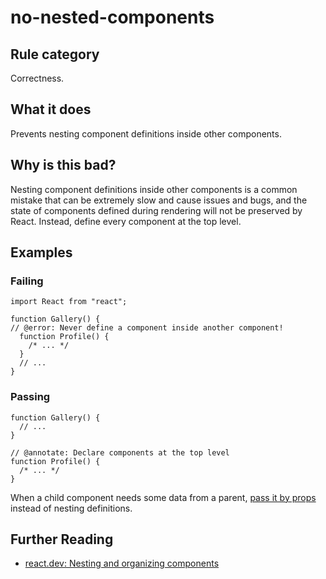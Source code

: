# no-nested-components

## Rule category

Correctness.

## What it does

Prevents nesting component definitions inside other components.

## Why is this bad?

Nesting component definitions inside other components is a common mistake that can be extremely slow and cause issues and bugs, and the state of components defined during rendering will not be preserved by React. Instead, define every component at the top level.

## Examples

### Failing

```tsx twoslash
import React from "react";

function Gallery() {
// @error: Never define a component inside another component!
  function Profile() {
    /* ... */
  }
  // ...
}
```

### Passing

```tsx twoslash
function Gallery() {
  // ...
}

// @annotate: Declare components at the top level
function Profile() {
  /* ... */
}
```

When a child component needs some data from a parent, [pass it by props](https://react.dev/learn/passing-props-to-a-component) instead of nesting definitions.

## Further Reading

- [react.dev: Nesting and organizing components](https://react.dev/learn/your-first-component#nesting-and-organizing-components)
